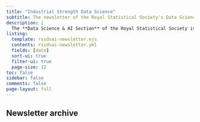 ```yaml
---
title: "Industrial Strength Data Science"
subtitle: The newsletter of the Royal Statistical Society's Data Science & AI Section
description: |
  The **Data Science & AI Section** of the Royal Statistical Society is the membership group representing data and AI scientists in the UK. It was established in 2017 to ensure the long-term success of data science as a profession. To find out more about the section and its activities, and to register for its monthly newsletter, visit [datasciencesection.org](https://datasciencesection.org/).
listing:
  template: rssdsai-newsletter.ejs
  contents: rssdsai-newsletter.yml
  fields: [date]
  sort-ui: true
  filter-ui: true
  page-size: 12
toc: false
sidebar: false
comments: false
page-layout: full
---
```


## Newsletter archive